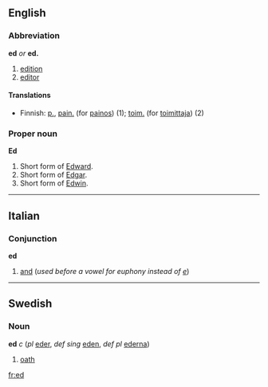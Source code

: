 ==English==

===Abbreviation===
'''ed''' ''or'' '''ed.'''

#[[edition]]
#[[editor]]

====Translations====
*Finnish: [[p.]], [[pain.]] (for [[painos]]) (1); [[toim.]] (for [[toimittaja]]) (2)

===Proper noun===
'''Ed'''

# Short form of [[Edward]].
# Short form of [[Edgar]].
# Short form of [[Edwin]].

----

==Italian==

===Conjunction===
'''ed'''

#[[and]] (''used before a vowel for euphony instead of [[e#Italian|e]]'')

----
==Swedish==
===Noun===
'''ed''' ''c'' (''pl'' [[eder]], ''def sing'' [[eden]], ''def pl'' [[ederna]])

#[[oath]]

[[fr:ed]]